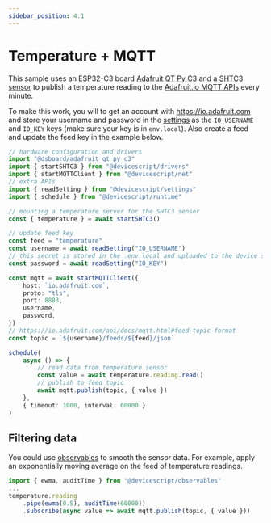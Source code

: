 ```yaml
---
sidebar_position: 4.1
---
```


# Temperature + MQTT

This sample uses an ESP32-C3 board [Adafruit QT Py C3](/devices/esp32/adafruit-qt-py-c3)
and a [SHTC3 sensor](https://www.adafruit.com/product/4636) to publish a temperature reading to
the [Adafruit.io MQTT APIs](https://www.mqtt-dashboard.com/) every minute.

To make this work, you will to get an account with https://io.adafruit.com
and store your username and password in the [settings](/developer/settings)
as the `IO_USERNAME` and `IO_KEY` keys (make sure your key is in `env.local`).
Also create a feed and update the feed key in the example below.

```ts
// hardware configuration and drivers
import "@dsboard/adafruit_qt_py_c3"
import { startSHTC3 } from "@devicescript/drivers"
import { startMQTTClient } from "@devicescript/net"
// extra APIs
import { readSetting } from "@devicescript/settings"
import { schedule } from "@devicescript/runtime"

// mounting a temperature server for the SHTC3 sensor
const { temperature } = await startSHTC3()

// update feed key
const feed = "temperature"
const username = await readSetting("IO_USERNAME")
// this secret is stored in the .env.local and uploaded to the device settings
const password = await readSetting("IO_KEY")

const mqtt = await startMQTTClient({
    host: `io.adafruit.com`,
    proto: "tls",
    port: 8883,
    username,
    password,
})
// https://io.adafruit.com/api/docs/mqtt.html#feed-topic-format
const topic = `${username}/feeds/${feed}/json`

schedule(
    async () => {
        // read data from temperature sensor
        const value = await temperature.reading.read()
        // publish to feed topic
        await mqtt.publish(topic, { value })
    },
    { timeout: 1000, interval: 60000 }
)
```

## Filtering data

You could use [observables](/developer/observables) to smooth the sensor
data. For example, apply an exponentially moving average
on the feed of temperature readings.

```ts skip
import { ewma, auditTime } from "@devicescript/observables"
...
temperature.reading
    .pipe(ewma(0.5), auditTime(60000))
    .subscribe(async value => await mqtt.publish(topic, { value }))
```
